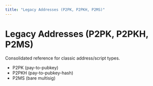 ```yaml
---
title: "Legacy Addresses (P2PK, P2PKH, P2MS)"
---
```


# Legacy Addresses (P2PK, P2PKH, P2MS)

Consolidated reference for classic address/script types.

- P2PK (pay-to-pubkey)
- P2PKH (pay-to-pubkey-hash)
- P2MS (bare multisig)

